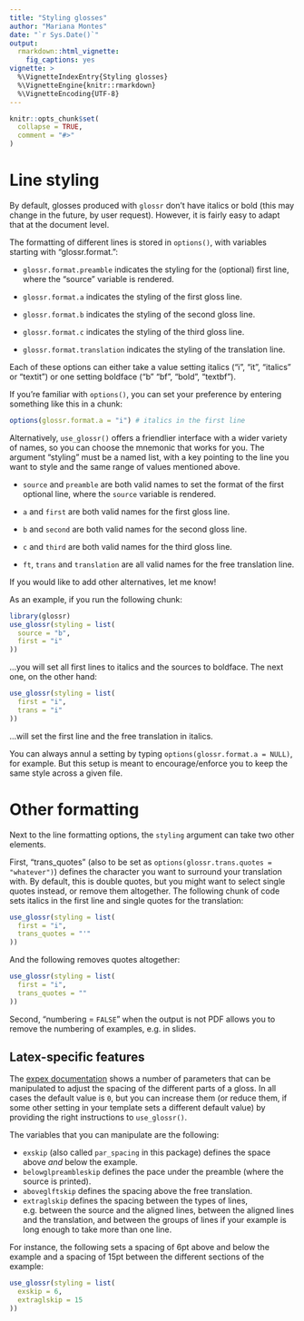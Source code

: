 ```yaml
---
title: "Styling glosses"
author: "Mariana Montes"
date: "`r Sys.Date()`"
output:
  rmarkdown::html_vignette:
    fig_captions: yes
vignette: >
  %\VignetteIndexEntry{Styling glosses}
  %\VignetteEngine{knitr::rmarkdown}
  %\VignetteEncoding{UTF-8}
---
```


```r
knitr::opts_chunk$set(
  collapse = TRUE,
  comment = "#>"
)
```

# Line styling

By default, glosses produced with `glossr` don't have italics or bold (this may change in the future, by user request). However, it is fairly easy to adapt that at the document level.

The formatting of different lines is stored in `options()`, with variables starting with "glossr.format.":

- `glossr.format.preamble` indicates the styling for the (optional) first line, where the "source" variable is rendered.

- `glossr.format.a` indicates the styling of the first gloss line.

- `glossr.format.b` indicates the styling of the second gloss line.

- `glossr.format.c` indicates the styling of the third gloss line.

- `glossr.format.translation` indicates the styling of the translation line.

Each of these options can either take a value setting italics ("i", "it", "italics" or "textit") or one setting boldface ("b" "bf", "bold", "textbf").

If you're familiar with `options()`, you can set your preference by entering something like this in a chunk:

```r
options(glossr.format.a = "i") # italics in the first line
```

Alternatively, `use_glossr()` offers a friendlier interface with a wider variety of names, so you can choose the mnemonic that works for you.
The argument "styling" must be a named list, with a key pointing to the line you want to style and the same range of values mentioned above.

- `source` and `preamble` are both valid names to set the format of the first optional line, where the `source` variable is rendered.

- `a` and `first` are both valid names for the first gloss line.

- `b` and `second` are both valid names for the second gloss line.

- `c` and `third` are both valid names for the third gloss line.

- `ft`, `trans` and `translation` are all valid names for the free translation line.

If you would like to add other alternatives, let me know!

As an example, if you run the following chunk:

```r
library(glossr)
use_glossr(styling = list(
  source = "b",
  first = "i"
))
```

...you will set all first lines to italics and the sources to boldface. The next one, on the other hand:

```r
use_glossr(styling = list(
  first = "i",
  trans = "i"
))
```

...will set the first line and the free translation in italics.

You can always annul a setting by typing `options(glossr.format.a = NULL)`, for example. But this setup is meant to encourage/enforce you to keep the same style across a given file.

# Other formatting

Next to the line formatting options, the `styling` argument can take two other elements.

First, "trans_quotes" (also to be set as `options(glossr.trans.quotes = "whatever")`) defines the character you want to surround your translation with. By default, this is double quotes, but you might want to select single quotes instead, or remove them altogether. The following chunk of code sets italics in the first line and single quotes for the translation:

```r
use_glossr(styling = list(
  first = "i",
  trans_quotes = "'"
))
```

And the following removes quotes altogether:

```r
use_glossr(styling = list(
  first = "i",
  trans_quotes = ""
))
```

Second, "numbering = `FALSE`" when the output is not PDF allows you to remove the numbering of examples, e.g. in slides.

## Latex-specific features


The [expex documentation](https://mirror.lyrahosting.com/CTAN/macros/generic/expex/expex-doc.pdf) shows a number of parameters that can be manipulated to adjust the spacing of the different parts of a gloss. In all cases the default value is `0`, but you can increase them (or reduce them, if some other setting in your template sets a different default value) by providing the right instructions to `use_glossr()`.

The variables that you can manipulate are the following:

- `exskip` (also called `par_spacing` in this package) defines the space above *and* below the example.
- `belowglpreambleskip` defines the pace under the preamble (where the source is printed).
- `aboveglftskip` defines the spacing above the free translation.
- `extraglskip` defines the spacing between the types of lines, e.g. between the source and the aligned lines, between the aligned lines and the translation, and between the groups of lines if your example is long enough to take more than one line.

For instance, the following sets a spacing of 6pt above and below the example and a spacing of 15pt between the different sections of the example:

```r
use_glossr(styling = list(
  exskip = 6,
  extraglskip = 15
))
```

